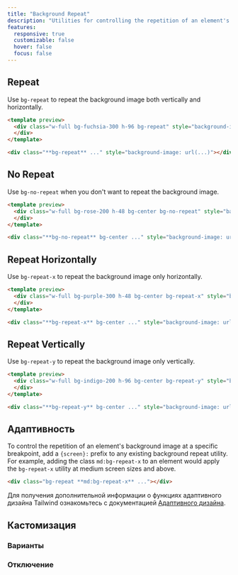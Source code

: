 ```yaml
---
title: "Background Repeat"
description: "Utilities for controlling the repetition of an element's background image."
features:
  responsive: true
  customizable: false
  hover: false
  focus: false
---
```




## Repeat

Use `bg-repeat` to repeat the background image both vertically and horizontally.

```html fuchsia
<template preview>
  <div class="w-full bg-fuchsia-300 h-96 bg-repeat" style="background-image:url('/img/placeholder-fuchsia.svg');">
  </div>
</template>

<div class="**bg-repeat** ..." style="background-image: url(...)"></div>
```

## No Repeat

Use `bg-no-repeat` when you don't want to repeat the background image.

```html rose
<template preview>
  <div class="w-full bg-rose-200 h-48 bg-center bg-no-repeat" style="background-image:url('/img/placeholder-rose.svg');">
  </div>
</template>

<div class="**bg-no-repeat** bg-center ..." style="background-image: url(...)"></div>
```

## Repeat Horizontally

Use `bg-repeat-x` to repeat the background image only horizontally.

```html purple
<template preview>
  <div class="w-full bg-purple-300 h-48 bg-center bg-repeat-x" style="background-image:url('/img/placeholder-purple.svg');">
  </div>
</template>

<div class="**bg-repeat-x** bg-center ..." style="background-image: url(...)"></div>
```

## Repeat Vertically

Use `bg-repeat-y` to repeat the background image only vertically.

```html indigo
<template preview>
  <div class="w-full bg-indigo-200 h-96 bg-center bg-repeat-y" style="background-image:url('/img/placeholder-indigo.svg');">
  </div>
</template>

<div class="**bg-repeat-y** bg-center ..." style="background-image: url(...)"></div>
```

## Адаптивность

To control the repetition of an element's background image at a specific breakpoint, add a `{screen}:` prefix to any existing background repeat utility. For example, adding the class `md:bg-repeat-x` to an element would apply the `bg-repeat-x` utility at medium screen sizes and above.

```html
<div class="bg-repeat **md:bg-repeat-x** ..."></div>
```

Для получения дополнительной информации о функциях адаптивного дизайна Tailwind ознакомьтесь с документацией [Адаптивного дизайна](/docs/responsive-design).

## Кастомизация

### Варианты

<Variants plugin="backgroundRepeat" />

### Отключение

<Disabling plugin="backgroundRepeat" />
